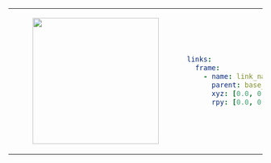 <table>
<tr>
<td>
<center>
<figure>
    <img src={require("./img/frame.png").default} width="250" />
</figure>
</center>
</td>
<td>

```yaml
links:
  frame:
    - name: link_name
      parent: base_link
      xyz: [0.0, 0.0, 0.0]
      rpy: [0.0, 0.0, 0.0]
```

</td>
</tr>
</table>
